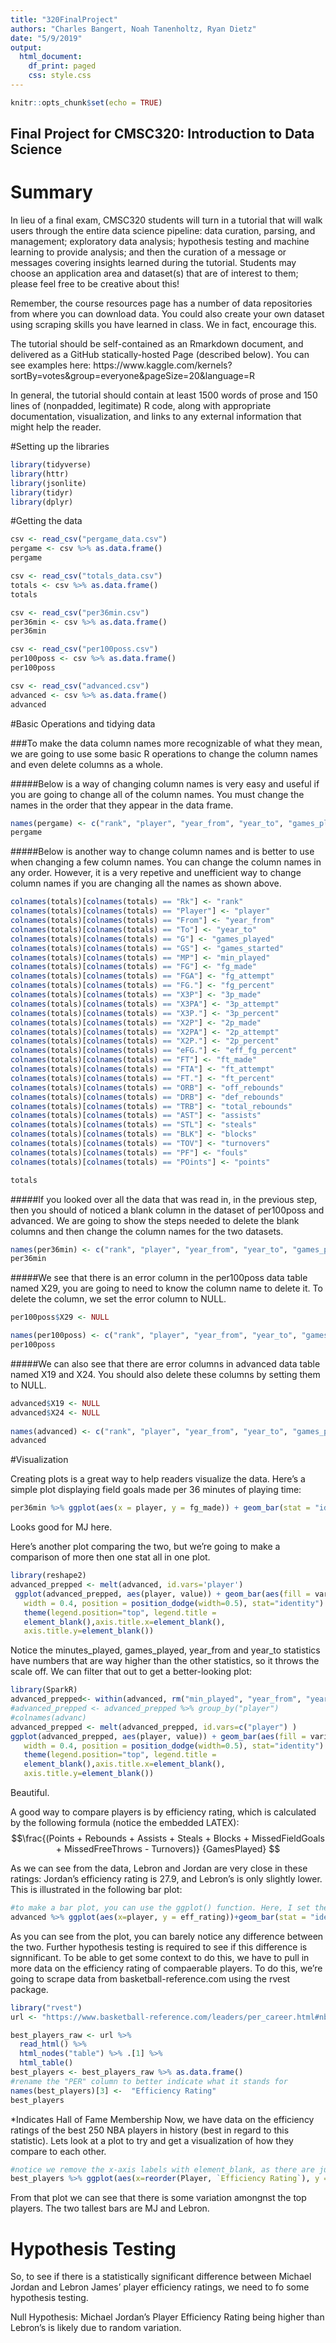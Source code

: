 ---
title: "320FinalProject"
authors: "Charles Bangert, Noah Tanenholtz, Ryan Dietz"
date: "5/9/2019"
output: 
  html_document:
    df_print: paged
    css: style.css
---
```{r setup, include=FALSE}
knitr::opts_chunk$set(echo = TRUE)
```

## Final Project for CMSC320: Introduction to Data Science

# Summary
In lieu of a final exam, CMSC320 students will turn in a tutorial that will walk users through the entire data science pipeline: data curation, parsing, and management; exploratory data analysis; hypothesis testing and machine learning to provide analysis; and then the curation of a message or messages covering insights learned during the tutorial. Students may choose an application area and dataset(s) that are of interest to them; please feel free to be creative about this!

Remember, the course resources page has a number of data repositories from where you can download data. You could also create your own dataset using scraping skills you have learned in class. We in fact, encourage this.

The tutorial should be self-contained as an Rmarkdown document, and delivered as a GitHub statically-hosted Page (described below). You can see examples here: https://www.kaggle.com/kernels?sortBy=votes&group=everyone&pageSize=20&language=R

In general, the tutorial should contain at least 1500 words of prose and 150 lines of (nonpadded, legitimate) R code, along with appropriate documentation, visualization, and links to any external information that might help the reader.

#Setting up the libraries

```{r libraries, echo=TRUE, results='hide', warning=FALSE, message=FALSE}
library(tidyverse)
library(httr)  
library(jsonlite)
library(tidyr)
library(dplyr)
```

#Getting the data 

```{r data, echo=TRUE, warning=FALSE, message=FALSE}
csv <- read_csv("pergame_data.csv")  
pergame <- csv %>% as.data.frame()
pergame

csv <- read_csv("totals_data.csv")
totals <- csv %>% as.data.frame()
totals

csv <- read_csv("per36min.csv")
per36min <- csv %>% as.data.frame()
per36min

csv <- read_csv("per100poss.csv")
per100poss <- csv %>% as.data.frame()
per100poss

csv <- read_csv("advanced.csv")
advanced <- csv %>% as.data.frame()
advanced


```


#Basic Operations and tidying data

###To make the data column names more recognizable of what they mean, we are going to use some basic R operations to change the column names and even delete columns as a whole.


#####Below is a way of changing column names is very easy and useful if you are going to change all of the column names. You must change the names in the order that they appear in the data frame.


```{r basics}

names(pergame) <- c("rank", "player", "year_from", "year_to", "games_played", "games_stared", "min_played", "fg_made", "fg_attempt", "fg_percent", "3p_made", "3p_attempt", "3p_percent", "2p_made", "2p_attempt", "2p_percent", "eff_fg_percent", "ft_made", "ft_att", "ft_percent", "off_rebounds", "def_rebounds", "total_rebounds", "assists", "steals", "blocks", "turnovers", "fouls", "points")
pergame
```

#####Below is another way to change column names and is better to use when changing a few column names. You can change the column names in any order. However, it is a very repetive and unefficient way to change column names if you are changing all the names as shown above.

```{r basics2}
colnames(totals)[colnames(totals) == "Rk"] <- "rank"
colnames(totals)[colnames(totals) == "Player"] <- "player"
colnames(totals)[colnames(totals) == "From"] <- "year_from"
colnames(totals)[colnames(totals) == "To"] <- "year_to"
colnames(totals)[colnames(totals) == "G"] <- "games_played"
colnames(totals)[colnames(totals) == "GS"] <- "games_started"
colnames(totals)[colnames(totals) == "MP"] <- "min_played"
colnames(totals)[colnames(totals) == "FG"] <- "fg_made"
colnames(totals)[colnames(totals) == "FGA"] <- "fg_attempt"
colnames(totals)[colnames(totals) == "FG."] <- "fg_percent"
colnames(totals)[colnames(totals) == "X3P"] <- "3p_made"
colnames(totals)[colnames(totals) == "X3PA"] <- "3p_attempt"
colnames(totals)[colnames(totals) == "X3P."] <- "3p_percent"
colnames(totals)[colnames(totals) == "X2P"] <- "2p_made"
colnames(totals)[colnames(totals) == "X2PA"] <- "2p_attempt"
colnames(totals)[colnames(totals) == "X2P."] <- "2p_percent"
colnames(totals)[colnames(totals) == "eFG."] <- "eff_fg_percent"
colnames(totals)[colnames(totals) == "FT"] <- "ft_made"
colnames(totals)[colnames(totals) == "FTA"] <- "ft_attempt"
colnames(totals)[colnames(totals) == "FT."] <- "ft_percent"
colnames(totals)[colnames(totals) == "ORB"] <- "off_rebounds"
colnames(totals)[colnames(totals) == "DRB"] <- "def_rebounds"
colnames(totals)[colnames(totals) == "TRB"] <- "total_rebounds"
colnames(totals)[colnames(totals) == "AST"] <- "assists"
colnames(totals)[colnames(totals) == "STL"] <- "steals"
colnames(totals)[colnames(totals) == "BLK"] <- "blocks"
colnames(totals)[colnames(totals) == "TOV"] <- "turnovers"
colnames(totals)[colnames(totals) == "PF"] <- "fouls"
colnames(totals)[colnames(totals) == "POints"] <- "points"

totals
```

#####If you looked over all the data that was read in, in the previous step, then you should of noticed a blank column in the dataset of per100poss and advanced. We are going to show the steps needed to delete the blank columns and then change the column names for the two datasets.

```{r basics3}

names(per36min) <- c("rank", "player", "year_from", "year_to", "games_played", "games_stared", "min_played", "fg_made", "fg_attempt", "fg_percent", "3p_made", "3p_attempt", "3p_percent", "2p_made", "2p_attempt", "2p_percent", "ft_made", "ft_att", "ft_percent", "off_rebounds", "def_rebounds", "total_rebounds", "assists", "steals", "blocks", "turnovers", "fouls", "points")
per36min
```

#####We see that there is an error column in the per100poss data table named X29, you are going to need to know the column name to delete it. To delete the column, we set the error column to NULL.

```{r basics4}
per100poss$X29 <- NULL

names(per100poss) <- c("rank", "player", "year_from", "year_to", "games_played", "games_stared", "min_played", "fg_made", "fg_attempt", "fg_percent", "3p_made", "3p_attempt", "3p_percent", "2p_made", "2p_attempt", "2p_percent", "ft_made", "ft_att", "ft_percent", "off_rebounds", "def_rebounds", "total_rebounds", "assists", "steals", "blocks", "turnovers", "fouls", "points", "off_rating", "def_rating")
per100poss
```

#####We can also see that there are error columns in advanced data table named X19 and X24. You should also delete these columns by setting them to NULL.

```{r basics5}
advanced$X19 <- NULL
advanced$X24 <- NULL
 
names(advanced) <- c("rank", "player", "year_from", "year_to", "games_played", "min_played", "eff_rating", "true_shooting_percent", "3p_attempt_rate", "ft_attempt_rate", "off_rebound_percent", "def_rebound_percent", "total_rebound_percent", "assist_percent", "steal_percent", "block_percent", "turnover_percent", "usage_percent", "off_win_share", "def_win_share", "win_share", "ws_per48min", "off_plus_minus", "def_plus_minus", "plus_minus", "value_over_replace")
advanced

```

#Visualization

Creating plots is a great way to help readers visualize the data. Here's a simple plot displaying field goals made per 36 minutes of playing time:

```{r firstPlot}

per36min %>% ggplot(aes(x = player, y = fg_made)) + geom_bar(stat = "identity", color = "red") + labs(title = "Field Goals Made Per 36 Minutes of Playing Time")

```
Looks good for MJ here. 

Here's another plot comparing the two, but we're going to make a comparison of more then one stat all in one plot.

```{r anotherplot}
library(reshape2)
advanced_prepped <- melt(advanced, id.vars='player')
 ggplot(advanced_prepped, aes(player, value)) + geom_bar(aes(fill = variable), 
   width = 0.4, position = position_dodge(width=0.5), stat="identity") +  
   theme(legend.position="top", legend.title = 
   element_blank(),axis.title.x=element_blank(), 
   axis.title.y=element_blank())
```
Notice the minutes_played, games_played, year_from and year_to statistics have numbers that are way higher than the other statistics, so it throws the scale off. We can filter that out to get a better-looking plot:
```{r drop_cols}
library(SparkR)
advanced_prepped<- within(advanced, rm("min_played", "year_from", "year_to", "games_played"))
#advanced_prepped <- advanced_prepped %>% group_by("player")
#colnames(advanc)
advanced_prepped <- melt(advanced_prepped, id.vars=c("player") )
ggplot(advanced_prepped, aes(player, value)) + geom_bar(aes(fill = variable), 
   width = 0.4, position = position_dodge(width=0.5), stat="identity") +  
   theme(legend.position="top", legend.title = 
   element_blank(),axis.title.x=element_blank(), 
   axis.title.y=element_blank())
```
Beautiful. 

A good way to compare players is by efficiency rating, which is calculated by the following formula (notice the embedded LATEX):
$$\frac{(Points + Rebounds + Assists + Steals + Blocks + MissedFieldGoals + MissedFreeThrows - Turnovers)}  {GamesPlayed} $$

As we can see from the data, Lebron and Jordan are very close in these ratings: Jordan's efficiency rating is 27.9, and Lebron's is only slightly lower. This is illustrated in the following bar plot:

```{r plottingMJvsJordan}
#to make a bar plot, you can use the ggplot() function. Here, I set the x axis to be the players, and the y axis to be the efficiencty rating. I also changed the color of the outline to red and the fill to steel blue, because it looks cool. I also used the minimal theme here. 
advanced %>% ggplot(aes(x=player, y = eff_rating))+geom_bar(stat = "identity", color = "red", fill = "steelblue")+theme_minimal()
```
As you can see from the plot, you can barely notice any difference between the two. Further hypothesis testing is required to see if this difference is signnificant. To be able to get some context to do this, we have to pull in more data on the efficiency rating of compaerable players. To do this, we're going to scrape data from basketball-reference.com using the rvest package.

```{r scrape_data}
library("rvest")
url <- "https://www.basketball-reference.com/leaders/per_career.html#nba::none"

best_players_raw <- url %>%
  read_html() %>%
  html_nodes("table") %>% .[1] %>%
  html_table()
best_players <- best_players_raw %>% as.data.frame() 
#rename the "PER" column to better indicate what it stands for
names(best_players)[3] <-  "Efficiency Rating"
best_players
```
*Indicates Hall of Fame Membership
Now, we have data on the efficiency ratings of the best 250 NBA players in history (best in regard to this statistic). Lets look at a plot to try and get a visualization of how they compare to each other.
```{r visualize_best}
#notice we remove the x-axis labels with element_blank, as there are just too many names to fit in that small space. The names aren't important here, we just want to show variation. I also ordered the bars of the plot to show how much better the top players are compared to the rest. You can also more clearly see the difference between MJ and Lebron's rating (the tallest two bars)
best_players %>% ggplot(aes(x=reorder(Player, `Efficiency Rating`), y = `Efficiency Rating`))+geom_bar(stat = "identity", color = "red", fill = "steelblue")+theme(axis.text.x = element_blank(), plot.title = element_text(hjust = .5))
```

From that plot we can see that there is some variation amongnst the top players. The two tallest bars are MJ and Lebron.


# Hypothesis Testing

So, to see if there is a statistically significant difference between Michael Jordan and Lebron James' player efficiency ratings, we need to fo some hypothesis testing.

Null Hypothesis: Michael Jordan's Player Efficiency Rating being higher than Lebron's is likely due to random variation.





